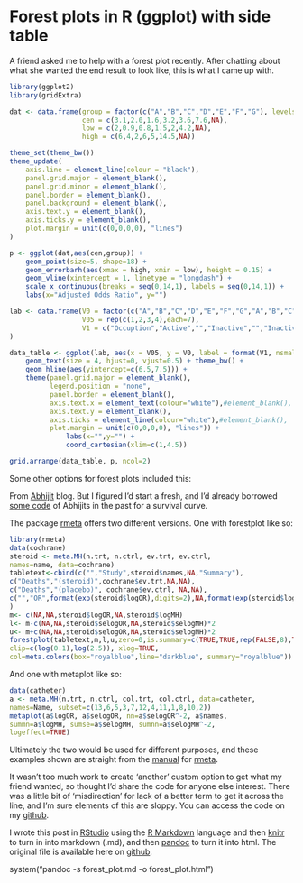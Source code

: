 Forest plots in R (ggplot) with side table
========================================================

A friend asked me to help with a forest plot recently. After chatting about what she wanted the end result to look like, this is what I came up with.

```r
library(ggplot2)
library(gridExtra)

dat <- data.frame(group = factor(c("A","B","C","D","E","F","G"), levels=c("F","E","D","C","B","A","G")),
                  cen = c(3.1,2.0,1.6,3.2,3.6,7.6,NA),
                  low = c(2,0.9,0.8,1.5,2,4.2,NA),
                  high = c(6,4,2,6,5,14.5,NA))

theme_set(theme_bw())
theme_update(
    axis.line = element_line(colour = "black"),
    panel.grid.major = element_blank(),
    panel.grid.minor = element_blank(),
    panel.border = element_blank(),
    panel.background = element_blank(),
    axis.text.y = element_blank(),
    axis.ticks.y = element_blank(),
    plot.margin = unit(c(0,0,0,0), "lines")
)

p <- ggplot(dat,aes(cen,group)) + 
    geom_point(size=5, shape=18) +
    geom_errorbarh(aes(xmax = high, xmin = low), height = 0.15) +
    geom_vline(xintercept = 1, linetype = "longdash") +
    scale_x_continuous(breaks = seq(0,14,1), labels = seq(0,14,1)) +
    labs(x="Adjusted Odds Ratio", y="")

lab <- data.frame(V0 = factor(c("A","B","C","D","E","F","G","A","B","C","D","E","F","G","A","B","C","D","E","F","G","A","B","C","D","E","F","G"),, levels=c("G","F","E","D","C","B","A")),
                  V05 = rep(c(1,2,3,4),each=7),
                  V1 = c("Occuption","Active","","Inactive","","Inactive","","Recreation","Inactive","","Active","","Inactive","","Gender","Men","Women","Men","Women","Men","Women","OR",3.1,2.0,1.6,3.2,3.6,7.6)
)

data_table <- ggplot(lab, aes(x = V05, y = V0, label = format(V1, nsmall = 1))) +
    geom_text(size = 4, hjust=0, vjust=0.5) + theme_bw() +
    geom_hline(aes(yintercept=c(6.5,7.5))) + 
    theme(panel.grid.major = element_blank(), 
          legend.position = "none",
          panel.border = element_blank(), 
          axis.text.x = element_text(colour="white"),#element_blank(),
          axis.text.y = element_blank(), 
          axis.ticks = element_line(colour="white"),#element_blank(),
          plot.margin = unit(c(0,0,0,0), "lines")) +
              labs(x="",y="") +
              coord_cartesian(xlim=c(1,4.5))
```

```r
grid.arrange(data_table, p, ncol=2)
```

Some other options for forest plots included this:



From [Abhijit](http://statbandit.wordpress.com/2010/11/01/forest-plots-using-r-and-ggplot2/) blog. But I figured I'd start a fresh, and I'd already borrowed [some code](http://mcfromnz.wordpress.com/2012/05/05/kaplan-meier-survival-plot-with-at-risk-table-by-sub-groups/) of Abhijits in the past for a survival curve.

The package [rmeta](http://cran.r-project.org/web/packages/rmeta/index.html) offers two different versions. One with forestplot like so:

```r
library(rmeta)
data(cochrane)
steroid <- meta.MH(n.trt, n.ctrl, ev.trt, ev.ctrl,
names=name, data=cochrane)
tabletext<-cbind(c("","Study",steroid$names,NA,"Summary"),
c("Deaths","(steroid)",cochrane$ev.trt,NA,NA),
c("Deaths","(placebo)", cochrane$ev.ctrl, NA,NA),
c("","OR",format(exp(steroid$logOR),digits=2),NA,format(exp(steroid$logMH),digits=2))
)
m<- c(NA,NA,steroid$logOR,NA,steroid$logMH)
l<- m-c(NA,NA,steroid$selogOR,NA,steroid$selogMH)*2
u<- m+c(NA,NA,steroid$selogOR,NA,steroid$selogMH)*2
forestplot(tabletext,m,l,u,zero=0,is.summary=c(TRUE,TRUE,rep(FALSE,8),TRUE),
clip=c(log(0.1),log(2.5)), xlog=TRUE,
col=meta.colors(box="royalblue",line="darkblue", summary="royalblue"))
```

And one with metaplot like so:

```r
data(catheter)
a <- meta.MH(n.trt, n.ctrl, col.trt, col.ctrl, data=catheter,
names=Name, subset=c(13,6,5,3,7,12,4,11,1,8,10,2))
metaplot(a$logOR, a$selogOR, nn=a$selogOR^-2, a$names,
summn=a$logMH, sumse=a$selogMH, sumnn=a$selogMH^-2,
logeffect=TRUE)
```

Ultimately the two would be used for different purposes, and these examples shown are straight from the [manual](http://cran.r-project.org/web/packages/rmeta/rmeta.pdf) for [rmeta](http://cran.r-project.org/web/packages/rmeta/index.html). 

It wasn't too much work to create 'another' custom option to get what my friend wanted, so thought I'd share the code for anyone else interest. There was a little bit of 'misdirection' for lack of a better term to get it across the line, and I'm sure elements of this are sloppy. You can access the code on my [github](https://github.com/nzcoops/blog_code/blob/master/forest_plot.Rmd).

I wrote this post in [RStudio](http://rstudio.org/download/) using the [R Markdown](http://www.rstudio.org/docs/authoring/using_markdown) language and then [knitr](http://yihui.name/knitr/) to turn in into markdown (.md), and then [pandoc](http://johnmacfarlane.net/pandoc/) to turn it into html. The original file is available here on [github](https://github.com/nzcoops/blog_code/blob/master/forest_plot.Rmd).

system("pandoc -s forest_plot.md -o forest_plot.html")